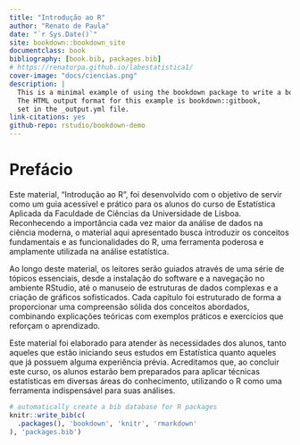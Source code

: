 ```yaml
--- 
title: "Introdução ao R"
author: "Renato de Paula"
date: "`r Sys.Date()`"
site: bookdown::bookdown_site
documentclass: book
bibliography: [book.bib, packages.bib]
# https://renatorpa.github.io/labestatistica1/
cover-image: "docs/ciencias.png"
description: |
  This is a minimal example of using the bookdown package to write a book.
  The HTML output format for this example is bookdown::gitbook,
  set in the _output.yml file.
link-citations: yes
github-repo: rstudio/bookdown-demo
---
```


# Prefácio

Este material, “Introdução ao R”, foi desenvolvido com o objetivo de servir como um guia acessível e prático para os alunos do curso de Estatística Aplicada da Faculdade de Ciências da Universidade de Lisboa. Reconhecendo a importância cada vez maior da análise de dados na ciência moderna, o material aqui apresentado busca introduzir os conceitos fundamentais e as funcionalidades do R, uma ferramenta poderosa e amplamente utilizada na análise estatística.

Ao longo deste material, os leitores serão guiados através de uma série de tópicos essenciais, desde a instalação do software e a navegação no ambiente RStudio, até o manuseio de estruturas de dados complexas e a criação de gráficos sofisticados. Cada capítulo foi estruturado de forma a proporcionar uma compreensão sólida dos conceitos abordados, combinando explicações teóricas com exemplos práticos e exercícios que reforçam o aprendizado.

Este material foi elaborado para atender às necessidades dos alunos, tanto aqueles que estão iniciando seus estudos em Estatística quanto aqueles que já possuem alguma experiência prévia. Acreditamos que, ao concluir este curso, os alunos estarão bem preparados para aplicar técnicas estatísticas em diversas áreas do conhecimento, utilizando o R como uma ferramenta indispensável para suas análises.


```r
# automatically create a bib database for R packages
knitr::write_bib(c(
  .packages(), 'bookdown', 'knitr', 'rmarkdown'
), 'packages.bib')
```


